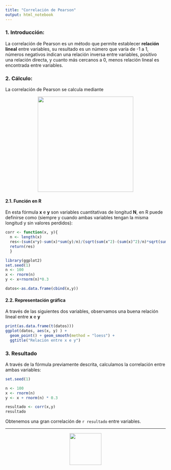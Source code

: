 ---
title: "Correlación de Pearson"
output: html_notebook
---

### 1. Introducción:

La correlación de Pearson es un método que permite establecer **relación lineal** entre variables, su resultado es un número que varía de -1 a 1, números negativos indican una relación inversa entre variables, positivo una relación directa, y cuanto más cercanos a 0, menos relación lineal es encontrada entre variables.

### 2. Cálculo:

La correlación de Pearson se calcula mediante 

<img src="https://proxy.duckduckgo.com/iur/?f=1&image_host=http%3A%2F%2Frodas.us.es%2Ffile%2F6ee22068-3a5f-b78e-06a3-b06ace495ead%2F1%2Fpractica2_SCORM.zip%2Fimages%2Fpic002.jpg&u=https://rodas5.us.es/file/6ee22068-3a5f-b78e-06a3-b06ace495ead/1/practica2_SCORM.zip/images/pic002.jpg" width="300" class="center" style="display: block;margin-left:auto;margin-right: auto;"/>

#### 2.1. Función en R
En esta fórmula **x** e **y** son variables cuantitativas de longitud **N**, en R puede definirse como (siempre y cuando ambas variables tengan la misma longitud y sin valores perdidos):

```{r}
corr <- function(x, y){
  n <- length(x)
  res<-(sum(x*y)-sum(x)*sum(y)/n)/(sqrt(sum(x^2)-(sum(x)^2)/n)*sqrt(sum(y^2)-(sum(y)^2)/n))
  return(res)
  }
```



```{r echo=FALSE,fig.align='right'}
library(ggplot2)
set.seed(1)
n <- 100
x <- rnorm(n)
y <- x+rnorm(n)*0.3

datos<-as.data.frame(cbind(x,y))
```
#### 2.2. Representación gráfica

A través de las siguientes dos variables, observamos una buena relación lineal entre **x** e **y**

```{r echo=FALSE}
print(as.data.frame(t(datos)))
ggplot(datos, aes(x, y) ) +
  geom_point() + geom_smooth(method = "loess") + 
  ggtitle("Relación entre x e y")
```

### 3. Resultado

A través de la fórmula previamente descrita, calculamos la correlación entre ambas variables:

```{r}
set.seed(1)

n <- 100
x <- rnorm(n)
y <- x + rnorm(n) * 0.3

resultado <- corr(x,y)
resultado
```

Obtenemos una gran correlación de `r resultado` entre variables.


-----------------------------------------------------------------------------

<img src="http://blogs.reed.edu/datablog/files/2015/09/RStudio-Ball.png" width="100" class="center" style="display: block;margin-left:auto;margin-right: auto;"/>

